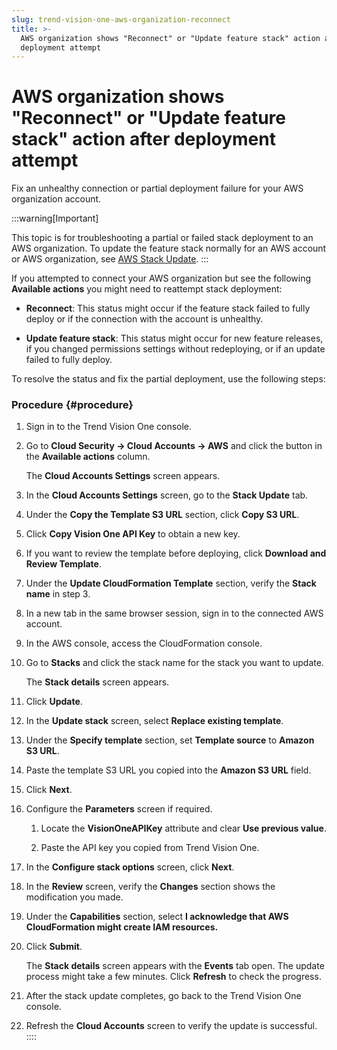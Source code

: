 ```yaml
---
slug: trend-vision-one-aws-organization-reconnect
title: >-
  AWS organization shows "Reconnect" or "Update feature stack" action after
  deployment attempt
---
```

# AWS organization shows "Reconnect" or "Update feature stack" action after deployment attempt

Fix an unhealthy connection or partial deployment failure for your AWS organization account.

:::warning[Important]

This topic is for troubleshooting a partial or failed stack deployment to an AWS organization. To update the feature stack normally for an AWS account or AWS organization, see [AWS Stack Update](stack-update.mdx).
:::

If you attempted to connect your AWS organization but see the following **Available actions** you might need to reattempt stack deployment:

- **Reconnect**: This status might occur if the feature stack failed to fully deploy or if the connection with the account is unhealthy.

- **Update feature stack**: This status might occur for new feature releases, if you changed permissions settings without redeploying, or if an update failed to fully deploy.

To resolve the status and fix the partial deployment, use the following steps:

### Procedure {#procedure}

1.  Sign in to the Trend Vision One console.

2.  Go to **Cloud Security → Cloud Accounts → AWS** and click the button in the **Available actions** column.

    The **Cloud Accounts Settings** screen appears.

3.  In the **Cloud Accounts Settings** screen, go to the **Stack Update** tab.

4.  Under the **Copy the Template S3 URL** section, click **Copy S3 URL**.

5.  Click **Copy Vision One API Key** to obtain a new key.

6.  If you want to review the template before deploying, click **Download and Review Template**.

7.  Under the **Update CloudFormation Template** section, verify the **Stack name** in step 3.

8.  In a new tab in the same browser session, sign in to the connected AWS account.

9.  In the AWS console, access the CloudFormation console.

10. Go to **Stacks** and click the stack name for the stack you want to update.

    The **Stack details** screen appears.

11. Click **Update**.

12. In the **Update stack** screen, select **Replace existing template**.

13. Under the **Specify template** section, set **Template source** to **Amazon S3 URL**.

14. Paste the template S3 URL you copied into the **Amazon S3 URL** field.

15. Click **Next**.

16. Configure the **Parameters** screen if required.

    1.  Locate the **VisionOneAPIKey** attribute and clear **Use previous value**.

    2.  Paste the API key you copied from Trend Vision One.

17. In the **Configure stack options** screen, click **Next**.

18. In the **Review** screen, verify the **Changes** section shows the modification you made.

19. Under the **Capabilities** section, select **I acknowledge that AWS CloudFormation might create IAM resources.**

20. Click **Submit**.

    The **Stack details** screen appears with the **Events** tab open. The update process might take a few minutes. Click **Refresh** to check the progress.

21. After the stack update completes, go back to the Trend Vision One console.

22. Refresh the **Cloud Accounts** screen to verify the update is successful.
::::
